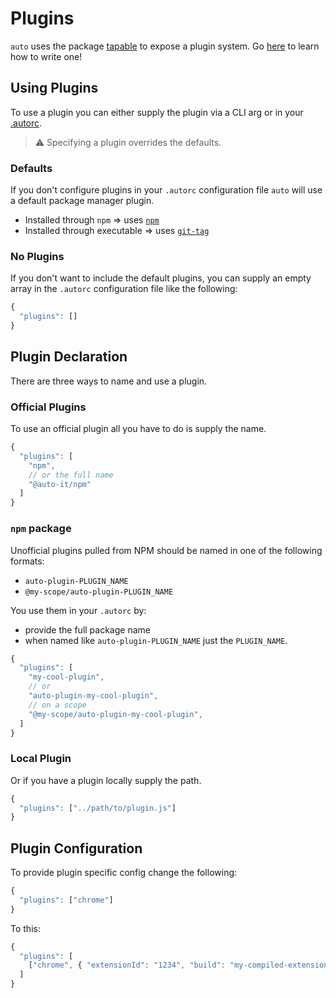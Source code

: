 # Plugins

`auto` uses the package [tapable](https://github.com/webpack/tapable) to expose a plugin system. Go [here](./writing-plugins.md) to learn how to write one!

## Using Plugins

To use a plugin you can either supply the plugin via a CLI arg or in your [.autorc](./autorc.md#plugins).

> :warning: Specifying a plugin overrides the defaults.

### Defaults

If you don't configure plugins in your `.autorc` configuration file `auto` will use a default package manager plugin.

- Installed through `npm` => uses [`npm`](../generated/npm)
- Installed through executable => uses [`git-tag`](../generated/git-tag)

### No Plugins

If you don't want to include the default plugins, you can supply an empty array in the `.autorc` configuration file like the following:

```js
{
  "plugins": []
}
```

## Plugin Declaration

There are three ways to name and use a plugin.

### Official Plugins

To use an official plugin all you have to do is supply the name.

```js
{
  "plugins": [
    "npm",
    // or the full name
    "@auto-it/npm"
  ]
}
```

### `npm` package

Unofficial plugins pulled from NPM should be named in one of the following formats:

- `auto-plugin-PLUGIN_NAME`
- `@my-scope/auto-plugin-PLUGIN_NAME`

You use them in your `.autorc` by:

- provide the full package name
- when named like `auto-plugin-PLUGIN_NAME` just the `PLUGIN_NAME`.

```js
{
  "plugins": [
    "my-cool-plugin",
    // or
    "auto-plugin-my-cool-plugin",
    // on a scope
    "@my-scope/auto-plugin-my-cool-plugin",
  ]
}
```

### Local Plugin

Or if you have a plugin locally supply the path.

```js
{
  "plugins": ["../path/to/plugin.js"]
}
```

## Plugin Configuration

To provide plugin specific config change the following:

```js
{
  "plugins": ["chrome"]
}
```

To this:

```js
{
  "plugins": [
    ["chrome", { "extensionId": "1234", "build": "my-compiled-extension.zip" }]
  ]
}
```
